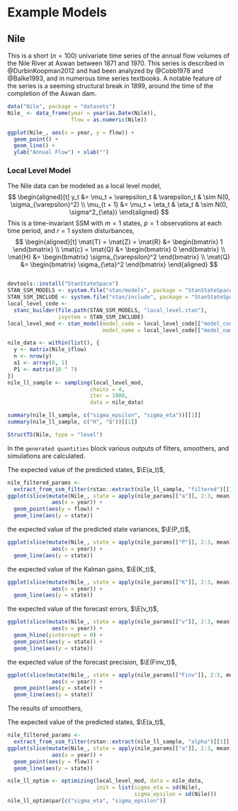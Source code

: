 # Example Models



## Nile

This is a short ($n = 100$) univariate time series of the annual flow volumes of
the Nile River at Aswan between 1871 and 1970. 
This series is described in @DurbinKoopman2012 and had been analyzed by @Cobb1978 and @Balke1993, and in numerous time series textbooks.
A notable feature of the series is a seeming structural break in 1899, around the time of the completion of the Aswan dam.
<!-- It is included with R as the dataset `Nile`. -->


```r
data("Nile", package = "datasets")
Nile_ <- data_frame(year = year(as.Date(Nile)),
                    flow = as.numeric(Nile))
```

```r
ggplot(Nile_, aes(x = year, y = flow)) +
  geom_point() +
  geom_line() +
  ylab("Annual Flow") + xlab("")
```

### Local Level Model

The Nile data can be modeled as a local level model,
$$
\begin{aligned}[t]
y_t &= \mu_t + \varepsilon_t & \varepsilon_t & \sim N(0, \sigma_{\varepsilon}^2) \\
\mu_{t + 1} &= \mu_t + \eta_t &
\eta_t & \sim N(0, \sigma^2_{\eta})
\end{aligned}
$$
This is a time-invariant SSM with $m = 1$ states, $p = 1$
observations at each time period, and $r = 1$ system disturbances,
$$
\begin{aligned}[t]
\mat{T} = \mat{Z} = \mat{R} &= \begin{bmatrix} 1 \end{bmatrix} \\
\mat{c} = \mat{Q} &= \begin{bmatrix} 0 \end{bmatrix} \\
\mat{H} &= \begin{bmatrix} \sigma_{\varepsilon}^2 \end{bmatrix} \\
\mat{Q} &= \begin{bmatrix} \sigma_{\eta}^2 \end{bmatrix}
\end{aligned}
$$

```r
```

```r
devtools::install("StanStateSpace")
STAN_SSM_MODELS <- system.file("stan/models", package = "StanStateSpace")
STAN_SSM_INCLUDE <- system.file("stan/include", package = "StanStateSpace")
local_level_code <-
  stanc_builder(file.path(STAN_SSM_MODELS, "local_level.stan"),
                isystem = STAN_SSM_INCLUDE)
local_level_mod <- stan_model(model_code = local_level_code[["model_code"]],
                              model_name = local_level_code[["model_name"]])
```

```r
nile_data <- within(list(), {
  y <- matrix(Nile_$flow)
  n <- nrow(y)
  a1 <- array(0, 1)
  P1 <- matrix(10 ^ 7)
})
nile_ll_sample <- sampling(local_level_mod,
                          chains = 4,
                          iter = 1000,
                          data = nile_data)
```

```r
summary(nile_ll_sample, c("sigma_epsilon", "sigma_eta"))[[1]]
summary(nile_ll_sample, c("H", "Q"))[[1]]
```

```r
StructTS(Nile, type = "level")
```

In the `generated quantities` block various outputs of filters, smoothers, and simulations are calculated.

The expected value of the predicted states, $\E(a_t)$,
```r
nile_filtered_params <-
  extract_from_ssm_filter(rstan::extract(nile_ll_sample, "filtered")[[1]], 1, 1)
ggplot(slice(mutate(Nile_, state = apply(nile_params[["a"]], 2:3, mean)), 2:n()),
              aes(x = year)) +
  geom_point(aes(y = flow)) + 
  geom_line(aes(y = state))
```
the expected value of the predicted state variances, $\E(P_t)$,
```r
ggplot(slice(mutate(Nile_, state = apply(nile_params[["P"]], 2:3, mean)), 2:n()),
              aes(x = year)) +
  geom_line(aes(y = state))
```
the expected value of the Kalman gains, $\E(K_t)$,
```r
ggplot(slice(mutate(Nile_, state = apply(nile_params[["K"]], 2:3, mean)), 2:n()),
              aes(x = year)) +
  geom_line(aes(y = state))
```
the expected value of the forecast errors, $\E(v_t)$,
```r
ggplot(slice(mutate(Nile_, state = apply(nile_params[["v"]], 2:3, mean)), 2:n()),
              aes(x = year)) +
  geom_hline(yintercept = 0) +
  geom_point(aes(y = state)) +
  geom_line(aes(y = state))
```
the expected value of the forecast precision, $\E(Finv_t)$,
```r
ggplot(slice(mutate(Nile_, state = apply(nile_params[["Finv"]], 2:3, mean)), 2:n()),
              aes(x = year)) +
  geom_point(aes(y = state)) +
  geom_line(aes(y = state))
```


The results of smoothers,

The expected value of the predicted states, $\E(a_t)$,
```r
nile_filtered_params <-
  extract_from_ssm_filter(rstan::extract(nile_ll_sample, "alpha")[[1]], 1, 1)
ggplot(slice(mutate(Nile_, state = apply(nile_params[["a"]], 2:3, mean)), 2:n()),
              aes(x = year)) +
  geom_point(aes(y = flow)) + 
  geom_line(aes(y = state))
```



```r
nile_ll_optim <- optimizing(local_level_mod, data = nile_data,
                            init = list(sigma_eta = sd(Nile),
                                        sigma_epsilon = sd(Nile)))
nile_ll_optim$par[c("sigma_eta", "sigma_epsilon")]
```


